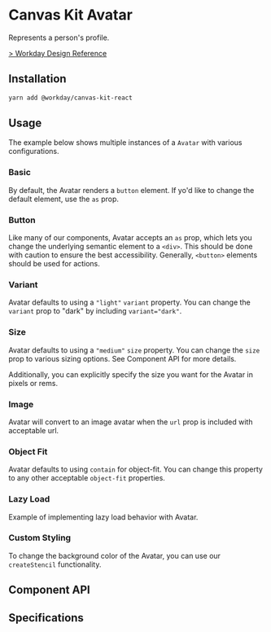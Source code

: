 

<Meta title="Components/Indicators/Avatar" />

# Canvas Kit Avatar

Represents a person's profile.

[> Workday Design Reference](https://canvas.workdaydesign.com/components/indicators/avatar)

## Installation

```sh
yarn add @workday/canvas-kit-react
```

## Usage

<SymbolDescription name="Avatar" fileName="/react/" />

The example below shows multiple instances of a `Avatar` with various configurations.

### Basic

By default, the Avatar renders a `button` element. If yo'd like to change the default element, use
the `as` prop.

<ExampleCodeBlock code={Basic} />

### Button

Like many of our components, Avatar accepts an `as` prop, which lets you change the underlying
semantic element to a `<div>`. This should be done with caution to ensure the best accessibility.
Generally, `<button>` elements should be used for actions.

<ExampleCodeBlock code={Button} />

### Variant

Avatar defaults to using a `"light"` `variant` property. You can change the `variant` prop to "dark"
by including `variant="dark"`.

<ExampleCodeBlock code={Variant} />

### Size

Avatar defaults to using a `"medium"` `size` property. You can change the `size` prop to various
sizing options. See Component API for more details.

Additionally, you can explicitly specify the size you want for the Avatar in pixels or rems.

<ExampleCodeBlock code={Size} />

### Image

Avatar will convert to an image avatar when the `url` prop is included with acceptable url.

<ExampleCodeBlock code={Image} />

### Object Fit

Avatar defaults to using `contain` for object-fit. You can change this property to any other
acceptable `object-fit` properties.

<ExampleCodeBlock code={ObjectFit} />

### Lazy Load

Example of implementing lazy load behavior with Avatar.

<ExampleCodeBlock code={LazyLoad} />

### Custom Styling

To change the background color of the Avatar, you can use our `createStencil` functionality.

<ExampleCodeBlock code={CustomStyles} />

## Component API

<SymbolDoc name="Avatar" fileName="/react/" />

## Specifications

<Specifications file="Avatar.spec.ts" name="Avatar" />
